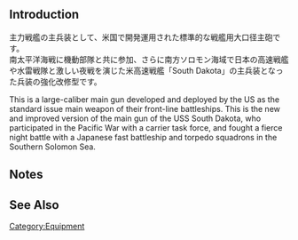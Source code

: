 {{EquipmentInfo}}

==Introduction==
主力戦艦の主兵装として、米国で開発運用された標準的な戦艦用大口径主砲です。<br>
南太平洋海戦に機動部隊と共に参加、さらに南方ソロモン海域で日本の高速戦艦や水雷戦隊と激しい夜戦を演じた米高速戦艦「South Dakota」の主兵装となった兵装の強化改修型です。

This is a large-caliber main gun developed and deployed by the US as the standard issue main weapon of their front-line battleships.
This is the new and improved version of the main gun of the USS South Dakota, who participated in the Pacific War with a carrier task force,
and fought a fierce night battle with a Japanese fast battleship and torpedo squadrons in the Southern Solomon Sea.

==Notes==

==See Also==
{{Equipmentlist}}
[[Category:Equipment]]
